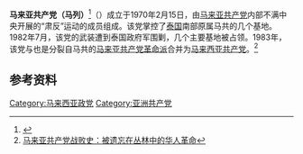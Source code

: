 '''马来亚共产党（马列）'''<ref>{{cite book |author=[[中共中央对外联络部|中共中央对外联络部]]《各国共产党总览》编辑委员会 |title= 各国共产党总览 |publisher= 当代世界出版社  |date=2000年1月 |isbn= 7-80115-132-1 }}</ref>（{{lang-en|Communist Party of Malaya (Marxist–Leninist)}}）成立于1970年2月15日，由[[马来亚共产党|马来亚共产党]]内部不满中央开展的“肃反”运动的成员组成。该党掌控了[[泰国|泰国]]南部原属马共的几个基地。1982年7月，该党的武装遭到泰国政府军围剿，几个主要基地被占领。1983年，该党与也是分裂自马共的[[马来亚共产党革命派|马来亚共产党革命派]]合并为[[马来西亚共产党|马来西亚共产党]]。<ref>[http://news.ifeng.com/mil/history/201003/0301_1567_1559506_3.shtml 马来亚共产党战败史：被遗忘在丛林中的华人革命]</ref>

==参考资料==
{{reflist}}
{{马来西亚政党}}
[[Category:马来西亚政党|Category:马来西亚政党]]
[[Category:亚洲共产党|Category:亚洲共产党]]